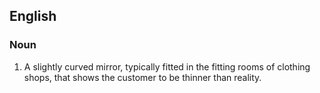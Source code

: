 ==English==

===Noun===
{{en-noun|head=[[skinny]] [[mirror]]}}

# {{context|informal|lang=en}} A slightly curved mirror, typically fitted in the fitting rooms of clothing shops, that shows the customer to be thinner than reality.
